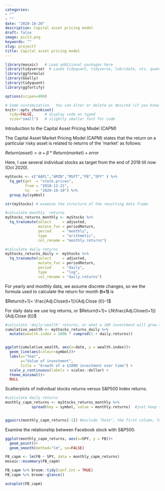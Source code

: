 ```yaml
---
categories:
- ""
- ""
date: "2020-10-20"
description: Capital asset pricing model
draft: false
image: pic13.png
keywords: ""
slug: project7
title: Capital asset pricing model
---
```


```r
library(mosaic)   # Load additional packages here 
library(tidyverse)  # Loads tidyquant, tidyverse, lubridate, xts, quantmod, TTR 
library(ggformula)
library(GGally)
library(tidyquant)
library(ggfortify)

options(scipen=999)

# Some customization.  You can alter or delete as desired (if you know what you are doing).
knitr::opts_chunk$set(
  tidy=FALSE,     # display code as typed
  size="small")   # slightly smaller font for code
```


Introduction to the Capital Asset Pricing Model (CAPM)

The Capital Asset Market Pricing Model (CAPM) states that the return on a particular risky asset is related to returns of the 'market' as follows: 

   $Return(asset) = \alpha + \beta*Return(market)+error$
   
Here, I use several individual stocks as target from the end of 2018 till now (Oct 2020).
```r
myStocks <- c("AAPL","AMZN","MSFT","FB","SPY" ) %>%
  tq_get(get  = "stock.prices",
         from = "2018-12-31",
         to   = "2020-10-10") %>%
  group_by(symbol) 

str(myStocks) # examine the structure of the resulting data frame
```


```r

#calculate monthly  returns
myStocks_returns_monthly <- myStocks %>%
  tq_transmute(select     = adjusted, 
               mutate_fun = periodReturn, 
               period     = "monthly", 
               type       = "arithmetic",
               col_rename = "monthly.returns") 

#calculate daily returns
myStocks_returns_daily <- myStocks %>%
  tq_transmute(select     = adjusted, 
               mutate_fun = periodReturn, 
               period     = "daily", 
               type       = "log",
               col_rename = "daily.returns")  
```


For yearly and monthly data, we assume discrete changes, so we the formula used to calculate the return for month __(t+1)__ is 

$Return(t+1)= \frac{Adj.Close(t+1)}{Adj.Close (t)}-1$

For daily data we use log returns,  or $Return(t+1)= LN\frac{Adj.Close(t+1)}{Adj.Close (t)}$


```r
#calculate 'daily'wealth' returns, or what a 100 investment will grow to 
cumulative_wealth <- myStocks_returns_daily %>%
  mutate(wealth.index = 1000 * cumprod(1 + daily.returns))


ggplot(cumulative_wealth, aes(x=date, y = wealth.index))+
  geom_line(aes(colour=symbol))+
  labs(x="Year", 
       y="Value of investment", 
       title = "Growth of a $1000 investment over time") +
  scale_y_continuous(labels = scales::dollar) +
  theme_minimal()+
  NULL
```

Scatterplots of individual stocks returns versus S&P500 Index returns.

```r
#calculate daily returns
monthly_capm_returns <- myStocks_returns_monthly %>%
            spread(key = symbol, value = monthly.returns)  #just keep the period returns grouped by symbol


ggpairs(monthly_capm_returns[-1]) #exclude "Date", the first column, from the correlation matrix

```

Examine the relationship between Facebook stock with S&P500.

```r

ggplot(monthly_capm_returns, aes(x=SPY, y = FB))+
  geom_point()+
  geom_smooth(method="lm", se=FALSE)

FB_capm <- lm(FB ~ SPY, data = monthly_capm_returns)
mosaic::msummary(FB_capm)

FB_capm %>% broom::tidy(conf.int = TRUE)
FB_capm %>% broom::glance()

autoplot(FB_capm)
```


